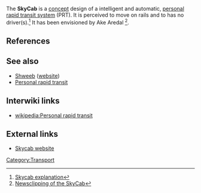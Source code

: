 The '''SkyCab''' is a [[concept]] design of a intelligent and automatic, [[personal rapid transit system]] (PRT). It is perceived to move on rails and to has no driver(s).<ref>[http://www.skycab.se/eng/ Skycab explanation]</ref> It has been envisioned by Ake Aredal <ref>[http://www.swedentoday.com/PDF/ST2-06.pdf Newsclipping of the SkyCab]</ref>.

==References==
{{reflist}}

==See also==
* [[Shweeb]] ([http://shweeb.com/ website])
* [[Personal rapid transit]]

== Interwiki links ==

* [[wikipedia:Personal rapid transit]]

==External links==
*[http://www.skycab.se/eng/ Skycab website]

[[Category:Transport]]